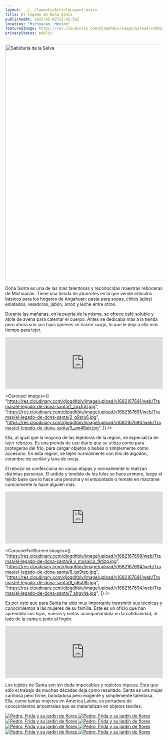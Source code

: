 ```yaml
---
layout: ../../layouts/ArticleLayout.astro
title: El legado de Doña Santa
publishedAt: 2022-05-02T21:42:56Z
location: "Michoacán, México"
featuredImage: https://res.cloudinary.com/djoqdhbiv/image/upload/v1682167699/web/Tramas/el-legado-de-dona-santa/9_y_mosaico_fktizq.jpg
privacyStatus: public
---
```



<Image class="mx-auto w-full max-w-2xl my-12" alt="Sabiduría de la Selva" width="1006" height="755" src="https://res.cloudinary.com/djoqdhbiv/image/upload/c_scale,w_1006/v1682167690/web/Tramas/el-legado-de-dona-santa/4_y_PRINCIPAL_xmfsnt.jpg"/>

Doña Santa es una de las más talentosas y reconocidas maestras reboceras de Michoacán. Tiene una tienda de abarrotes en la que vende artículos básicos para los hogares de Angahuan: pasta para sopas, chiles (ajíes) enlatados, veladoras, jabón, arroz y leche entre otros.

Durante las mañanas, en la puerta de la misma, se ofrece café soluble y atole de avena para calentar el cuerpo. Antes se dedicaba más a la tienda pero ahora son sus hijos quienes se hacen cargo, lo que le deja a ella más tiempo para tejer.

<iframe class="max-w-4xl mx-auto" src="https://w.soundcloud.com/player/?url=https%3A//api.soundcloud.com/tracks/626529489&amp;color=%23c93838&amp;auto_play=false&amp;hide_related=false&amp;show_comments=true&amp;show_user=true&amp;show_reposts=false&amp;show_teaser=true" width="100%" height="166" frameborder="no" scrolling="no"></iframe>

<p></p>

<Carousel
  images={[
    "https://res.cloudinary.com/djoqdhbiv/image/upload/v1682167691/web/Tramas/el-legado-de-dona-santa/1_zqxfq0.jpg",
    "https://res.cloudinary.com/djoqdhbiv/image/upload/v1682167691/web/Tramas/el-legado-de-dona-santa/2_q9sru6.jpg",
    "https://res.cloudinary.com/djoqdhbiv/image/upload/v1682167690/web/Tramas/el-legado-de-dona-santa/3_aw46ab.jpg",
  ]}
/>

Ella, al igual que la mayoría de las tejedoras de la región, se especializa en tejer rebozos. Es una prenda de uso diario que se utiliza como para protegerse del frío, para cargar objetos o bebés o simplemente como accesorio. En esta región, se tejen normalmente con hilo de algodón, estambre de acrilán y lana de oveja.

El rebozo se confecciona en varias etapas y normalmente lo realizan distintas personas. El urdido y tendido de los hilos se hace primero, luego el tejido base que lo hace una persona y el empuntado o remate en macramé comúnmente lo hace alguien más.

<iframe class="max-w-4xl mx-auto" src="https://w.soundcloud.com/player/?url=https%3A//api.soundcloud.com/tracks/626529405&amp;color=%23c93838&amp;auto_play=false&amp;hide_related=false&amp;show_comments=true&amp;show_user=true&amp;show_reposts=false&amp;show_teaser=true" width="100%" height="166" frameborder="no" scrolling="no"></iframe>

<p></p>

<CarouselFullScreen
  images={[
    "https://res.cloudinary.com/djoqdhbiv/image/upload/v1682167699/web/Tramas/el-legado-de-dona-santa/9_y_mosaico_fktizq.jpg",
    "https://res.cloudinary.com/djoqdhbiv/image/upload/v1682167694/web/Tramas/el-legado-de-dona-santa/8_qs9tep.jpg",
    "https://res.cloudinary.com/djoqdhbiv/image/upload/v1682167691/web/Tramas/el-legado-de-dona-santa/6_g6u08i.jpg",
    "https://res.cloudinary.com/djoqdhbiv/image/upload/v1682167694/web/Tramas/el-legado-de-dona-santa/7_ahgyhe.jpg",
  ]}
/>

Es por esto que para Santa ha sido muy importante transmitir sus técnicas y conocimientos a las mujeres de su familia. Este es un oficio que han aprendido sus hijas, nueras y nietas acompañándola en la cotidianidad, al lado de la cama o junto al fogón.

<iframe class="max-w-4xl mx-auto" src="https://w.soundcloud.com/player/?url=https%3A//api.soundcloud.com/tracks/626529309&amp;color=%23c93838&amp;auto_play=false&amp;hide_related=false&amp;show_comments=true&amp;show_user=true&amp;show_reposts=false&amp;show_teaser=true" width="100%" height="166" frameborder="no" scrolling="no"></iframe>

Los tejidos de Santa son sin duda impecables y repletos riqueza. Ésta que sólo el trabajo de muchas décadas deja como resultado. Santa es una mujer cariñosa pero firme, bondadosa pero exigente y simplemente talentosa. Ella, como tantas mujeres en América Latina, es portadora de conocimientos ancestrales que se materializan en objetos textiles.

<CustomGallery columns="md:grid-cols-4">
  <a class="glightbox" href="https://res.cloudinary.com/djoqdhbiv/image/upload/v1682167694/web/Tramas/el-legado-de-dona-santa/10_eyf32r.jpg">
    <Image
      alt="Pedro, Frida y su jardín de flores"
      src="https://res.cloudinary.com/djoqdhbiv/image/upload/v1682167694/web/Tramas/el-legado-de-dona-santa/10_eyf32r.jpg"
      width={1600}
      height={1280}
      class="object-cover w-full h-64"
      format="webp"
    />
  </a>
  <a class="glightbox" href="https://res.cloudinary.com/djoqdhbiv/image/upload/v1682167694/web/Tramas/el-legado-de-dona-santa/12_kzlmfm.jpg">
    <Image
      alt="Pedro, Frida y su jardín de flores"
      src="https://res.cloudinary.com/djoqdhbiv/image/upload/v1682167694/web/Tramas/el-legado-de-dona-santa/12_kzlmfm.jpg"
      width={1600}
      height={1280}
      class="object-cover w-full h-64"
      format="webp"
    />
  </a>
  <a class="glightbox" href="https://res.cloudinary.com/djoqdhbiv/image/upload/v1682167694/web/Tramas/el-legado-de-dona-santa/11_ilus8h.jpg">
    <Image
      alt="Pedro, Frida y su jardín de flores"
      src="https://res.cloudinary.com/djoqdhbiv/image/upload/v1682167694/web/Tramas/el-legado-de-dona-santa/11_ilus8h.jpg"
      width={1600}
      height={1280}
      class="object-cover w-full h-64"
      format="webp"
    />
  </a>
  <a class="glightbox" href="https://res.cloudinary.com/djoqdhbiv/image/upload/v1682167694/web/Tramas/el-legado-de-dona-santa/13_hti4x2.jpg">
    <Image
      alt="Pedro, Frida y su jardín de flores"
      src="https://res.cloudinary.com/djoqdhbiv/image/upload/v1682167694/web/Tramas/el-legado-de-dona-santa/13_hti4x2.jpg"
      width={1600}
      height={1280}
      class="object-cover w-full h-64"
      format="webp"
    />
  </a>
  <a class="glightbox" href="https://res.cloudinary.com/djoqdhbiv/image/upload/v1682167698/web/Tramas/el-legado-de-dona-santa/16_u6r9an.jpg">
    <Image
      alt="Pedro, Frida y su jardín de flores"
      src="https://res.cloudinary.com/djoqdhbiv/image/upload/v1682167698/web/Tramas/el-legado-de-dona-santa/16_u6r9an.jpg"
      width={1600}
      height={1280}
      class="object-cover w-full h-64"
      format="webp"
    />
  </a>
  <a class="glightbox" href="https://res.cloudinary.com/djoqdhbiv/image/upload/v1682167697/web/Tramas/el-legado-de-dona-santa/15_rjx6mo.jpg">
    <Image
      alt="Pedro, Frida y su jardín de flores"
      src="https://res.cloudinary.com/djoqdhbiv/image/upload/v1682167697/web/Tramas/el-legado-de-dona-santa/15_rjx6mo.jpg"
      width={1600}
      height={1280}
      class="object-cover w-full h-64"
      format="webp"
    />
  </a>
  <a class="glightbox" href="https://res.cloudinary.com/djoqdhbiv/image/upload/v1682167698/web/Tramas/el-legado-de-dona-santa/17_lstgvu.jpg">
    <Image
      alt="Pedro, Frida y su jardín de flores"
      src="https://res.cloudinary.com/djoqdhbiv/image/upload/v1682167698/web/Tramas/el-legado-de-dona-santa/17_lstgvu.jpg"
      width={1600}
      height={1280}
      class="object-cover w-full h-64"
      format="webp"
    />
  </a>
  <a class="glightbox" href="https://res.cloudinary.com/djoqdhbiv/image/upload/v1682167697/web/Tramas/el-legado-de-dona-santa/14_oirsxs.jpg">
    <Image
      alt="Pedro, Frida y su jardín de flores"
      src="https://res.cloudinary.com/djoqdhbiv/image/upload/v1682167697/web/Tramas/el-legado-de-dona-santa/14_oirsxs.jpg"
      width={1600}
      height={1280}
      class="object-cover w-full h-64"
      format="webp"
    />
  </a>
</CustomGallery>